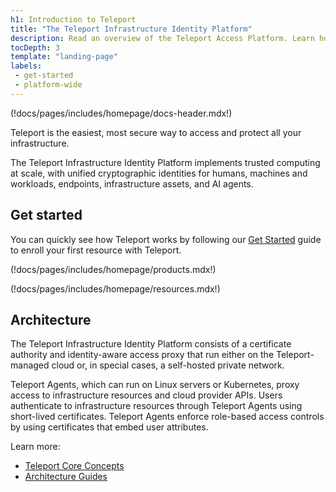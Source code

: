 ```yaml
---
h1: Introduction to Teleport
title: "The Teleport Infrastructure Identity Platform"
description: Read an overview of the Teleport Access Platform. Learn how to implement Zero Trust Security across all your infrastructure for enhanced protection and streamlined access control.
tocDepth: 3
template: "landing-page"
labels:
 - get-started
 - platform-wide
---
```


(!docs/pages/includes/homepage/docs-header.mdx!)

Teleport is the easiest, most secure way to access and protect all your infrastructure.

The Teleport Infrastructure Identity Platform implements trusted computing at
scale, with unified cryptographic identities for humans, machines and workloads,
endpoints, infrastructure assets, and AI agents. 

## Get started

You can quickly see how Teleport works by following our [Get
Started](./get-started.mdx) guide to enroll your first resource with Teleport.

(!docs/pages/includes/homepage/products.mdx!)

(!docs/pages/includes/homepage/resources.mdx!)

## Architecture

The Teleport Infrastructure Identity Platform consists of a certificate authority and
identity-aware access proxy that run either on the Teleport-managed cloud or, in
special cases, a self-hosted private network. 

Teleport Agents, which can run on Linux servers or Kubernetes, proxy access to
infrastructure resources and cloud provider APIs. Users authenticate to
infrastructure resources through Teleport Agents using short-lived certificates.
Teleport Agents enforce role-based access controls by using certificates that embed user attributes.

Learn more:

- [Teleport Core Concepts](./core-concepts.mdx)
- [Architecture Guides](./reference/architecture/architecture.mdx)

